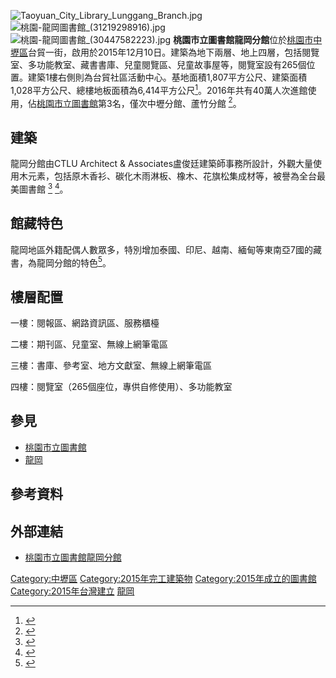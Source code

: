 {{Infobox library
| library_name       = 桃園市立圖書館龍岡分館
| library_logo       = 
| image              = File:Looking up the exterior of Taoyuan Public Library Lunggang Branch.jpg
| caption            = 
| location           = {{ROC-TW}}[[桃園市|桃園市]][[中壢區|中壢區]]台貿一街100號
| type               = 市立圖書館
| num_branches       = 
| num_employees      =  
| established        = 2015年
| items_collected    = 
| collection_size    = 分館藏書10萬多冊 
| legal_deposit      = 
| req_to_access      = 
| budget             = 
| director           = 
| website            = [http://www.typl.gov.tw/ct.asp?xItem=183925&ctNode=849&CtUnit=230&BaseDSD=7&mp=1 桃園市立圖書館龍岡分館]
}}

[[File:Taoyuan_City_Library_Lunggang_Branch.jpg|thumb]]
[[File:桃園-龍岡圖書館_(31219298916).jpg|thumb]]
[[File:桃園-龍岡圖書館_(30447582223).jpg|thumb]]
'''桃園市立圖書館龍岡分館'''位於[[桃園市|桃園市]][[中壢區|中壢區]]台貿一街，啟用於2015年12月10日。建築為地下兩層、地上四層，包括閱覽室、多功能教室、藏書書庫、兒童閱覽區、兒童故事屋等，閱覽室設有265個位置。建築1樓右側則為台貿社區活動中心。基地面積1,807平方公尺、建築面積1,028平方公尺、總樓地板面積為6,414平方公尺<ref>{{Cite web |url=http://www.twarchitect.org.tw/works/%E6%A1%83%E5%9C%92%E5%B8%82%E7%AB%8B%E5%9C%96%E6%9B%B8%E9%A4%A8%E9%BE%8D%E5%B2%A1%E5%88%86%E9%A4%A8/ |title=桃園市立圖書館龍岡分館  建築師雜誌 |accessdate=2016-04-05 |archive-date=2016-04-16 |archive-url=https://web.archive.org/web/20160416103810/http://www.twarchitect.org.tw/works/%E6%A1%83%E5%9C%92%E5%B8%82%E7%AB%8B%E5%9C%96%E6%9B%B8%E9%A4%A8%E9%BE%8D%E5%B2%A1%E5%88%86%E9%A4%A8/ |dead-url=no }}</ref>。2016年共有40萬人次進館使用，佔[[桃園市立圖書館|桃園市立圖書館]]第3名，僅次中壢分館、蘆竹分館
<ref name="網紅「全台最美圖書館」 建築師盼市府這麼做…">{{Cite news|author1=李容萍|title=網紅「全台最美圖書館」 建築師盼市府這麼做…|url=http://news.ltn.com.tw/news/life/breakingnews/1967884|accessdate=2017-04-28|publisher=自由時報|date=2017-02-07|archive-date=2017-03-14|archive-url=https://web.archive.org/web/20170314214303/http://news.ltn.com.tw/news/life/breakingnews/1967884|dead-url=no}}</ref>。

==建築==
龍岡分館由CTLU Architect & Associates盧俊廷建築師事務所設計，外觀大量使用木元素，包括原木香衫、碳化木雨淋板、橡木、花旗松集成材等，被譽為全台最美圖書館  <ref>{{Cite web |url=http://home.appledaily.com.tw/article/index/20161115/37451512/design/%E8%A8%AD%E8%A8%88%E5%A4%A7%E8%B3%9E%E9%A9%9A%E8%B1%94%EF%BC%81%E5%85%A8%E5%8F%B0%E6%9C%80%E7%BE%8E%E7%9A%84%E5%9C%96%E6%9B%B8%E9%A4%A8%E9%9A%B1%E8%BA%AB%E6%A1%83%E5%9C%92 |title=設計大賞 驚豔！全台最美的圖書館 隱身桃園 |accessdate=2020-09-11 |archive-date=2019-08-12 |archive-url=https://web.archive.org/web/20190812022331/http://home.appledaily.com.tw/article/index/20161115/37451512/design/%E8%A8%AD%E8%A8%88%E5%A4%A7%E8%B3%9E%E9%A9%9A%E8%B1%94%EF%BC%81%E5%85%A8%E5%8F%B0%E6%9C%80%E7%BE%8E%E7%9A%84%E5%9C%96%E6%9B%B8%E9%A4%A8%E9%9A%B1%E8%BA%AB%E6%A1%83%E5%9C%92 |dead-url=no }}</ref>   <ref>{{Cite web |url=https://travel.ettoday.net/article/965156.htm?t=%E8%B6%85%E8%B3%AA%E6%84%9F%E6%9C%A8%E9%80%A0%E8%A3%9D%E7%BD%AE%E8%97%9D%E8%A1%93%EF%BC%81%E9%BE%8D%E5%B2%A1%E7%B5%95%E7%BE%8E%E5%9C%96%E6%9B%B8%E9%A4%A8%E5%A4%96%E7%9A%84%E6%99%82%E5%B0%9A%E7%86%B1%E9%96%80%E6%89%93%E5%8D%A1%E9%BB%9E |title=超質感木造裝置藝術！龍岡絕美圖書館外的時尚熱門打卡點 |accessdate=2020-09-11 |archive-date=2019-08-12 |archive-url=https://web.archive.org/web/20190812043054/https://travel.ettoday.net/article/965156.htm?t=%E8%B6%85%E8%B3%AA%E6%84%9F%E6%9C%A8%E9%80%A0%E8%A3%9D%E7%BD%AE%E8%97%9D%E8%A1%93%EF%BC%81%E9%BE%8D%E5%B2%A1%E7%B5%95%E7%BE%8E%E5%9C%96%E6%9B%B8%E9%A4%A8%E5%A4%96%E7%9A%84%E6%99%82%E5%B0%9A%E7%86%B1%E9%96%80%E6%89%93%E5%8D%A1%E9%BB%9E |dead-url=no }}</ref>。

==館藏特色==
龍岡地區外籍配偶人數眾多，特別增加泰國、印尼、越南、緬甸等東南亞7國的藏書，為龍岡分館的特色<ref>{{Cite web |url=http://history.n.yam.com/taiwanhot/place/20151210/20151211445183.html |title=龍岡圖書分館啟用　提供東南亞7國藏書 |accessdate=2016-04-05 |archive-date=2016-04-27 |archive-url=https://web.archive.org/web/20160427063100/http://history.n.yam.com/taiwanhot/place/20151210/20151211445183.html |dead-url=no }}</ref>。

==樓層配置==
一樓：閱報區、網路資訊區、服務櫃檯

二樓：期刊區、兒童室、無線上網筆電區

三樓：書庫、參考室、地方文獻室、無線上網筆電區

四樓：閱覽室（265個座位，專供自修使用）、多功能教室

== 參見 ==
*[[桃園市立圖書館|桃園市立圖書館]] 
*[[龍岡|龍岡]]

==參考資料==
{{Reflist}}

==外部連結==
{{Commons_category|Taoyuan Public Library Lunggang Branch}}
*[http://www.typl.gov.tw/ct.asp?xItem=183925&ctNode=849&CtUnit=230&BaseDSD=7&mp=1 桃園市立圖書館龍岡分館] {{Wayback|url=http://www.typl.gov.tw/ct.asp?xItem=183925&ctNode=849&CtUnit=230&BaseDSD=7&mp=1 |date=20160420115327 }}
{{桃園市立圖書館}}

[[Category:中壢區|Category:中壢區]]
[[Category:2015年完工建築物|Category:2015年完工建築物]]
[[Category:2015年成立的圖書館|Category:2015年成立的圖書館]]
[[Category:2015年台灣建立|Category:2015年台灣建立]]
[[Category:桃園市立圖書館|龍岡]]